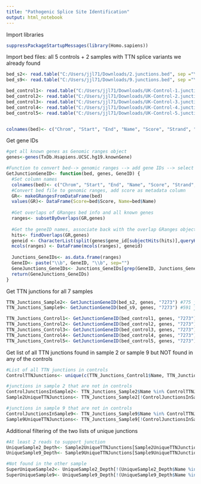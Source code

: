 ```yaml
---
title: "Pathogenic Splice Site Identification"
output: html_notebook
---
```

Import libraries
```r
suppressPackageStartupMessages(library(Homo.sapiens))
```

Import bed files: all 5 controls + 2 samples with TTN splice variants we already found
```r
bed_s2<- read.table("C:/Users/jjl71/Downloads/2.junctions.bed", sep ="\t", header=FALSE, stringsAsFactors=FALSE)
bed_s9<- read.table("C:/Users/jjl71/Downloads/9.junctions.bed", sep ="\t", header=FALSE, stringsAsFactors=FALSE)

bed_control1<- read.table("C:/Users/jjl71/Downloads/UK-Control-1.junctions.bed", sep ="\t", header=FALSE, stringsAsFactors=FALSE)
bed_control2<- read.table("C:/Users/jjl71/Downloads/UK-Control-2.junctions.bed", sep ="\t", header=FALSE, stringsAsFactors=FALSE)
bed_control3<- read.table("C:/Users/jjl71/Downloads/UK-Control-3.junctions.bed", sep ="\t", header=FALSE, stringsAsFactors=FALSE)
bed_control4<- read.table("C:/Users/jjl71/Downloads/UK-Control-4.junctions.bed", sep ="\t", header=FALSE, stringsAsFactors=FALSE)
bed_control5<- read.table("C:/Users/jjl71/Downloads/UK-Control-5.junctions.bed", sep ="\t", header=FALSE, stringsAsFactors=FALSE)


colnames(bed)<- c("Chrom", "Start", "End", "Name", "Score", "Strand", "ThickStart", "ThickEnd","ItemRGB", "BlockCount", "BlockSizes", "BlockStarts")
```


Get gene IDs
```r
#get all known genes as Genomic ranges object
genes<-genes(TxDb.Hsapiens.UCSC.hg19.knownGene)

#Function to convert bed--> genomic ranges --> add gene IDs --> select gene ID of interest
GetJunctionGeneID<- function(bed, genes, GeneID) {
  #Set column names
  colnames(bed)<- c("Chrom", "Start", "End", "Name", "Score", "Strand", "ThickStart", "ThickEnd","ItemRGB", "BlockCount", "BlockSizes", "BlockStarts")
  #Convert bed file to genomic ranges, add score as metadata column
  GR<- makeGRangesFromDataFrame(bed)
  values(GR)<- DataFrame(Score=bed$Score, Name=bed$Name)
  
  #Get overlaps of GRanges bed info and all known genes
  ranges<- subsetByOverlaps(GR,genes)
  
  #Get the geneID names, associate back with the overlap GRanges object
  hits<- findOverlaps(GR,genes)
  geneid <- CharacterList(split(genes$gene_id[subjectHits(hits)],queryHits(hits)))
  mcols(ranges) <- DataFrame(mcols(ranges), geneid)
  
  Junctions_GeneIDs<- as.data.frame(ranges)
  GeneID<- paste("\\b", GeneID, "\\b", sep="")
  GeneJunctions_GeneIDs<- Junctions_GeneIDs[grep(GeneID, Junctions_GeneIDs$geneid),]
  return(GeneJunctions_GeneIDs)
}
```


Get TTN junctions for all 7 samples
```r
TTN_Junctions_Sample2<- GetJunctionGeneID(bed_s2, genes, "7273") #775 junctions
TTN_Junctions_Sample9<- GetJunctionGeneID(bed_s9, genes, "7273") #591 junctions

TTN_Junctions_Control1<- GetJunctionGeneID(bed_control1, genes, "7273") #668 junctions
TTN_Junctions_Control2<- GetJunctionGeneID(bed_control2, genes, "7273") #727 junctions
TTN_Junctions_Control3<- GetJunctionGeneID(bed_control3, genes, "7273") #633 junctions
TTN_Junctions_Control4<- GetJunctionGeneID(bed_control4, genes, "7273") #624 Junctions
TTN_Junctions_Control5<- GetJunctionGeneID(bed_control5, genes, "7273") #625 junctions

```

Get list of all TTN junctions found in sample 2 or sample 9 but NOT found in any of the controls
```r
#List of all TTN junctions in controls
ControlTTNJunctions<- unique(c(TTN_Junctions_Control1$Name, TTN_Junctions_Control2$Name, TTN_Junctions_Control3, TTN_Junctions_Control4, TTN_Junctions_Control5))

#junctions in sample 2 that are not in controls
ControlJunctionsInSample2<- TTN_Junctions_Sample2$Name %in% ControlTTNJunctions
Sample2UniqueTTNJunctions<- TTN_Junctions_Sample2[!ControlJunctionsInSample2,] #127 unique sample 2 junctions

#junctions in sample 9 that are not in controls
ControlJunctionsInSample9<- TTN_Junctions_Sample9$Name %in% ControlTTNJunctions
Sample9UniqueTTNJunctions<- TTN_Junctions_Sample9[!ControlJunctionsInSample9,] #46 unique sample 9 junctions
```

Additional filtering of the two lists of unique junctions
```r
#At least 2 reads to support junction
UniqueSample2_Depth<- Sample2UniqueTTNJunctions[Sample2UniqueTTNJunctions$Score>2,] #53 pass threshold
UniqueSample9_Depth<- Sample9UniqueTTNJunctions[Sample9UniqueTTNJunctions$Score>2,] #19 pass threshold

#Not found in the other sample
SuperUniqueSample2<- UniqueSample2_Depth[!(UniqueSample2_Depth$Name %in% TTN_Junctions_Sample9),] #Still 53
SuperUniqueSample9<- UniqueSample9_Depth[!(UniqueSample9_Depth$Name %in% TTN_Junctions_Sample2),] #still 19
```

